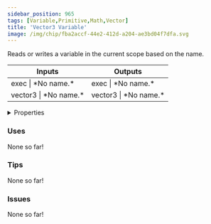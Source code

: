 ```yaml
---
sidebar_position: 965
tags: [Variable,Primitive,Math,Vector]
title: 'Vector3 Variable'
image: /img/chip/fba2accf-44e2-412d-a204-ae3bd04f7dfa.svg
---
```


Reads or writes a variable in the current scope based on the name.



<IChip uuid="fba2accf-44e2-412d-a204-ae3bd04f7dfa"/>

<table><thead><tr><th>Inputs</th><th>Outputs</th></tr></thead><tbody><tr><td>exec | *No name.*</td><td>exec | *No name.*</td></tr><tr><td>vector3 | *No name.*</td><td>vector3 | *No name.*</td></tr></tbody></table>

<details>
  <summary>Properties</summary>
  <div>
    <div>
    <table>
      <tbody>
        <tr>
          <td>Is beta required?</td>
          <td>No</td>
        </tr>
        <tr>
          <td>Is chip a trolling risk?</td>
          <td>No</td>
        </tr>
        <tr>
          <td>Is chip a role assignment risk?</td>
          <td>No</td>
        </tr>
        <tr>
          <td>Chip UUID</td>
          <td>fba2accf-44e2-412d-a204-ae3bd04f7dfa</td>
        </tr>
        <tr>
          <td>Room availability</td>
          <td>Available everywhere</td>
        </tr>
      </tbody>
    </table>
    </div>
  </div>
</details>

### Uses

None so far!

### Tips

None so far!

### Issues

None so far!